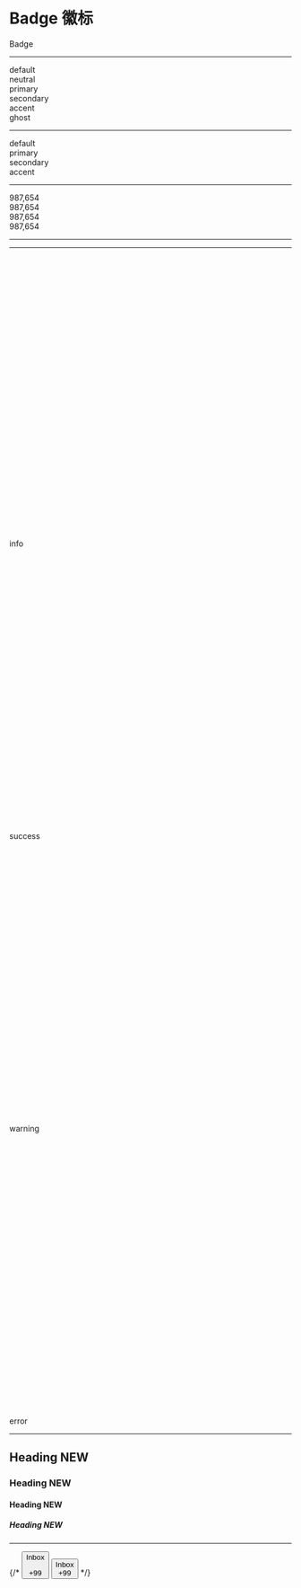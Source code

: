 # Badge 徽标

<span className="badge">Badge</span>

---

<div className="badge">default</div>
<div className="badge badge-neutral">neutral</div>
<div className="badge badge-primary">primary</div>
<div className="badge badge-secondary">secondary</div>
<div className="badge badge-accent">accent</div>
<div className="badge badge-ghost">ghost</div>

---

<div className="badge badge-outline">default</div>
<div className="badge badge-primary badge-outline">primary</div>
<div className="badge badge-secondary badge-outline">secondary</div>
<div className="badge badge-accent badge-outline">accent</div>

---

<div className="badge badge-lg">987,654</div>
<div className="badge badge-md">987,654</div>
<div className="badge badge-sm">987,654</div>
<div className="badge badge-xs">987,654</div>

---

<div className="badge badge-primary badge-lg"></div>
<div className="badge badge-primary badge-md"></div>
<div className="badge badge-primary badge-sm"></div>
<div className="badge badge-primary badge-xs"></div>

---

<div className="badge badge-info gap-2">
  <svg xmlns="http://www.w3.org/2000/svg" fill="none" viewBox="0 0 24 24" className="inline-block w-4 h-4 stroke-current">
    <path strokeLinecap="round" strokeLinejoin="round" strokeWidth="2" d="M6 18L18 6M6 6l12 12"></path>
  </svg>
  info
</div>
<div className="badge badge-success gap-2">
  <svg xmlns="http://www.w3.org/2000/svg" fill="none" viewBox="0 0 24 24" className="inline-block w-4 h-4 stroke-current">
    <path strokeLinecap="round" strokeLinejoin="round" strokeWidth="2" d="M6 18L18 6M6 6l12 12"></path>
  </svg>
  success
</div>
<div className="badge badge-warning gap-2">
  <svg xmlns="http://www.w3.org/2000/svg" fill="none" viewBox="0 0 24 24" className="inline-block w-4 h-4 stroke-current">
    <path strokeLinecap="round" strokeLinejoin="round" strokeWidth="2" d="M6 18L18 6M6 6l12 12"></path>
  </svg>
  warning
</div>
<div className="badge badge-error gap-2">
  <svg xmlns="http://www.w3.org/2000/svg" fill="none" viewBox="0 0 24 24" className="inline-block w-4 h-4 stroke-current">
    <path strokeLinecap="round" strokeLinejoin="round" strokeWidth="2" d="M6 18L18 6M6 6l12 12"></path>
  </svg>
  error
</div>

---

<h2 className="text-xl">
  Heading
  <span className="badge badge-lg">NEW</span>
</h2>
<h3 className="text-lg">
  Heading
  <span className="badge badge-md">NEW</span>
</h3>
<h4 className="text-base">
  Heading
  <span className="badge badge-sm">NEW</span>
</h4>
<h5 className="text-sm">
  Heading
  <span className="badge badge-xs">NEW</span>
</h5>

---

{/* <button className="btn">
  Inbox
  <div className="badge">+99</div>
</button>
<button className="btn">
  Inbox
  <div className="badge badge-secondary">+99</div>
</button> */}
